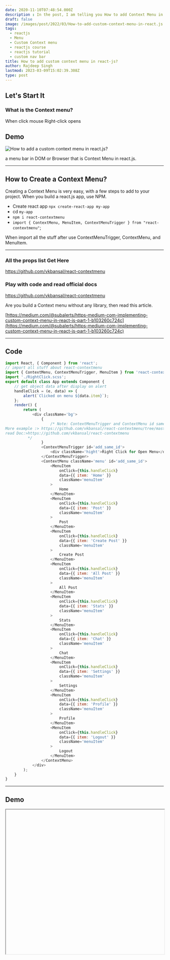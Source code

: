 ```yaml
---
date: 2020-11-10T07:48:54.000Z
description : In the post, I am telling you How to add Context Menu in react.js with some easy steps.
draft: false
image: /images/post/2022/03/How-to-add-custom-context-menu-in-react.js.png
tags:
  - reactjs
  - Menu
  - Custom Context menu
  - reactjs course
  - reactjs tutorial
  - custom nav bar
title: How to add custom context menu in react-js?
author: Rajdeep Singh
lastmod: 2023-03-09T15:02:39.308Z
type: post
---
```


## Let's Start It

### What is the Context menu?

When click mouse Right-click opens

## Demo

![How to add a custom context menu in react.js?](/images/post/2022/03/video.gif 'How to add a custom context menu in react.js?')

a menu bar in DOM or Browser that is Context Menu in react.js.

---

## **How to Create a Context Menu?**

Creating a Context Menu is very easy, with a few steps to add to your project.
When you build a react.js app, use NPM.

- Create react app `npx create-react-app my-app`
- cd `my-app`
- `npm i react-contextmenu`
- `import { ContextMenu, MenuItem, ContextMenuTrigger } from "react-contextmenu"`;

When import all the stuff after use ContextMenuTrigger, ContextMenu, and
MenuItem.

---

### All the props list Get Here

https://github.com/vkbansal/react-contextmenu

### Play with code and read official docs

https://github.com/vkbansal/react-contextmenu

<Alert color="blue">
Are you build a Context menu without any library, then read this article.
</Alert>

[https://medium.com/@subalerts/https-medium-com-implementing-custom-context-menu-in-react-js-part-1-b103260c724c](https://medium.com/@subalerts/https-medium-com-implementing-custom-context-menu-in-react-js-part-1-b103260c724c)

---

## Code

```javascript
import React, { Component } from 'react';
// import all stuff about react-contextmenu
import { ContextMenu, ContextMenuTrigger, MenuItem } from 'react-contextmenu';
import './RightClick.scss';
export default class App extends Component {
	// get object data after display on alert
	handleClick = (e, data) => {
		alert(`Clicked on menu ${data.item}`);
	};
	render() {
		return (
			<div className='bg'>
				{
					/* Note: ContextMenuTrigger and ContextMenu id same
More example :> https://github.com/vkbansal/react-contextmenu/tree/master/examples
read Doc:>https://github.com/vkbansal/react-contextmenu
          */
				}
				<ContextMenuTrigger id='add_same_id'>
					<div className='hight'>Right Click for Open Menu</div>
				</ContextMenuTrigger>
				<ContextMenu className='menu' id='add_same_id'>
					<MenuItem
						onClick={this.handleClick}
						data={{ item: 'Home' }}
						className='menuItem'
					>
						Home
					</MenuItem>
					<MenuItem
						onClick={this.handleClick}
						data={{ item: 'Post' }}
						className='menuItem'
					>
						Post
					</MenuItem>
					<MenuItem
						onClick={this.handleClick}
						data={{ item: 'Create Post' }}
						className='menuItem'
					>
						Create Post
					</MenuItem>
					<MenuItem
						onClick={this.handleClick}
						data={{ item: 'All Post' }}
						className='menuItem'
					>
						All Post
					</MenuItem>
					<MenuItem
						onClick={this.handleClick}
						data={{ item: 'Stats' }}
						className='menuItem'
					>
						Stats
					</MenuItem>
					<MenuItem
						onClick={this.handleClick}
						data={{ item: 'Chat' }}
						className='menuItem'
					>
						Chat
					</MenuItem>
					<MenuItem
						onClick={this.handleClick}
						data={{ item: 'Settings' }}
						className='menuItem'
					>
						Settings
					</MenuItem>
					<MenuItem
						onClick={this.handleClick}
						data={{ item: 'Profile' }}
						className='menuItem'
					>
						Profile
					</MenuItem>
					<MenuItem
						onClick={this.handleClick}
						data={{ item: 'Logout' }}
						className='menuItem'
					>
						Logout
					</MenuItem>
				</ContextMenu>
			</div>
		);
	}
}
```

---

## Demo

<Iframe class='codeSandBoxIframe' url="https://codesandbox.io/embed/how-to-add-custom-context-menu-inreactjs-z09je?autoresize=1&fontsize=14&hidenavigation=1&theme=dark&view=preview" width="100%" height="460px" display="block" position="relative"/>
---

### Read More on Medium

- [https://medium.com/officialrajdeepsingh/how-to-read-local-json-file-in-react-js-564125235fc7](https://medium.com/officialrajdeepsingh/how-to-read-local-json-file-in-react-js-564125235fc7)
- [https://medium.com/officialrajdeepsingh/whats-react-bootstrap-and-how-to-use-it-8b11d200c91](https://medium.com/officialrajdeepsingh/whats-react-bootstrap-and-how-to-use-it-8b11d200c91)

---

## Reference

- [https://www.npmjs.com/package/react-contextmenu](https://www.npmjs.com/package/react-contextmenu)
- [https://github.com/vkbansal/react-contextmenu](https://github.com/vkbansal/react-contextmenu)
- [https://vkbansal.github.io/react-contextmenu/#/](https://vkbansal.github.io/react-contextmenu/#/)
- [https://github.com/vkbansal/react-contextmenu/blob/master/docs/api.md](https://github.com/vkbansal/react-contextmenu/blob/master/docs/api.md)
- [https://github.com/vkbansal/react-contextmenu/blob/master/docs/usage.md](https://github.com/vkbansal/react-contextmenu/blob/master/docs/usage.md)

---

## Conclusion

I hope you understand how to create a custom context menu in react.js. If Any
queries, mistakes, and Suggestions. Please tell me in the comment box after we
update our article.

---
